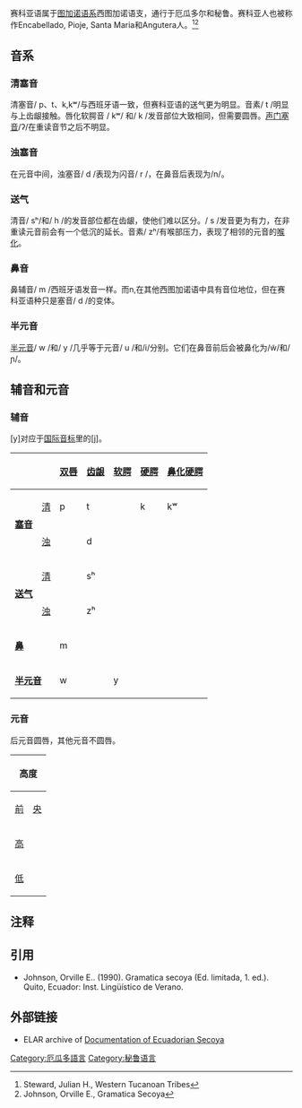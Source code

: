 {{Infobox language|familycolor=American|name=赛科亚语|nativename=''Paikoka''|states=[[厄瓜多尔|厄瓜多尔]]，[[秘鲁|秘鲁]]|region=普图马约河, [[Vaupés_River|Vaupés]]河|ethnicity=赛科亚人|speakers={{sigfig|1230|2}}|date=2007|ref=e18|iso3=sey|fam1=图加诺|fam2=Western|fam3=Napo|fam4=Siona–Secoya}}

赛科亚语属于[[图加诺语系|图加诺语系]]西图加诺语支，通行于厄瓜多尔和秘鲁。赛科亚人也被称作Encabellado, Pioje, Santa Maria和Angutera人。<ref>Steward, Julian H., Western Tucanoan Tribes</ref><ref>Johnson, Orville E., Gramatica Secoya</ref>

== 音系 ==

=== 清塞音 ===
清塞音/ p、t、k,kʷ/与西班牙语一致，但赛科亚语的送气更为明显。音素/ t /明显与上齿龈接触。唇化软腭音 / kʷ/ 和/ k /发音部位大致相同，但需要圆唇。[[喉塞音|声门塞音]]/ʔ/在重读音节之后不明显。

=== 浊塞音 ===
在元音中间，浊塞音/ d /表现为闪音/ r /，在鼻音后表现为/n/。

=== 送气 ===
清音/ sʰ/和/ h /的发音部位都在齿龈，使他们难以区分。/ s /发音更为有力，在非重读元音前会有一个低沉的延长。音素/ zʰ/有喉部压力，表现了相邻的元音的[[喉化|喉化]]。

=== 鼻音 ===
鼻辅音/ m /西班牙语发音一样。而n,在其他西图加诺语中具有音位地位，但在赛科亚语种只是塞音/ d /的变体。

=== 半元音 ===
[[半元音|半元音]]/ w /和/ y /几乎等于元音/ u /和/i/分别。它们在鼻音前后会被鼻化为/w̃/和/ɲ/。

== 辅音和元音 ==

=== 辅音 ===
[y]对应于[[国际音标|国际音标]]里的[j]。
{| class="wikitable" style="text-align: center;"
!  colspan="2" | 
! [[双唇音|双唇]]
! [[齿龈音|齿龈]]
! [[软腭音|软腭]]
! [[硬腭音|硬腭]]
! [[鼻化硬腭|鼻化硬腭]]
! [[声门音|声门]]
|- 
|  rowspan="2" | '''[[塞音|塞音]]'''
| [[清浊音|清]]
| p
| t
| 
| k
| kʷ
| ʔ
|- 
| [[清浊音|浊]]
| 
| d
| 
| 
| 
| 
|- 
|  rowspan="2" | '''[[送气音|送气]]'''
|  [[清浊音|清]]
| 
| sʰ
| 
| 
| 
| h
|- 
|  [[清浊音|浊]]
| 
| zʰ
| 
| 
| 
| 
|- 
|  colspan="2" | '''[[鼻音_(語言)|鼻]]'''
| m
| 
| 
| 
| 
| 
|- 
|  colspan="2" | '''[[半元音|半元音]]'''
| w
| 
| y
| 
| 
| 
|}

=== 元音 ===
后元音圆唇，其他元音不圆唇。
{| class="wikitable" style="text-align: center; margin-bottom: 10px;"
! colspan="2" rowspan="2" |高度
! colspan="4" |位置
|- 
|[[前元音|前]]
| colspan="2" |[[央元音|央]]
|[[后元音|后]]
|- 
| colspan="2" |[[高元音|高]]
|i
| colspan="2" |ɨ
|u
|- 
| colspan="2" |[[低元音|低]]
|e
| colspan="2" |a
|o
|}

== 注释 ==
{{Reflist}}

== 引用 ==
* Johnson, Orville E..  (1990). Gramatica secoya (Ed. limitada, 1. ed.). Quito, Ecuador: Inst. Lingüístico de Verano.

== 外部链接 ==
* ELAR archive of [http://elar.soas.ac.uk/deposit/0327 Documentation of Ecuadorian Secoya] {{Wayback|url=http://elar.soas.ac.uk/deposit/0327 |date=20150531015719 }}

[[Category:厄瓜多語言|Category:厄瓜多語言]]
[[Category:秘鲁语言|Category:秘鲁语言]]